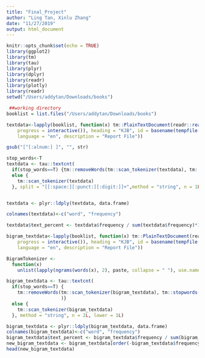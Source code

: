 ```yaml
---
title: "Final_Project"
author: "Ling Tan, Xinlu Zhang"
date: "11/27/2019"
output: html_document
---
```


```r
knitr::opts_chunk$set(echo = TRUE)
library(ggplot2)
library(tm)
library(tau)
library(plyr)
library(dplyr)
library(readr)
library(plotly)
library(readr)
setwd("/Users/addytan/Downloads/books")
```


```r
 ##working directory
booklist = list.files("/Users/addytan/Downloads/books")

textdata<-lapply(booklist, function(x) tm::PlainTextDocument(readr::read_lines(file = x, 
    progress = interactive()), heading = "KJB", id = basename(tempfile()), 
    language = "en", description = "Report File")) 

gsub("[^[:alnum:] ]", "", str)

stop_words<-T
textdata <- tau::textcnt(
  if(stop_words==T) {tm::removeWords(tm::scan_tokenizer(textdata), tm::stopwords("SMART"))}
  else {
    tm::scan_tokenizer(textdata)
  }, split = "[[:space:][:punct:][:digit:]]+",method = "string", n = 1L, lower = 1L)


textdata <- plyr::ldply(textdata, data.frame) 

colnames(textdata)<-c("word", "frequency")

textdata$text_percent <- textdata$frequency / sum(textdata$frequency)*100

```

```r
bigram_textdata<-lapply(booklist, function(x) tm::PlainTextDocument(readr::read_lines(file = x, 
    progress = interactive()), heading = "KJB", id = basename(tempfile()), 
    language = "en", description = "Report File"))

BigramTokenizer <-
  function(x)
    unlist(lapply(ngrams(words(x), 2), paste, collapse = " "), use.names = FALSE)

bigram_textdata <- tau::textcnt(
  if(stop_words==T) {
    tm::removeWords(tm::scan_tokenizer(bigram_textdata), tm::stopwords("SMART")
                    )}
  else {
    tm::scan_tokenizer(bigram_textdata)
  }, method = "string", n = 2L, lower = 1L)

bigram_textdata <- plyr::ldply(bigram_textdata, data.frame) 
colnames(bigram_textdata)<-c("word", "frequency")
bigram_textdata$text_percent <- bigram_textdata$frequency / sum(bigram_textdata$frequency)*100
new_bigram_textdata <- bigram_textdata[order(-bigram_textdata$frequency),]
head(new_bigram_textdata)
```
